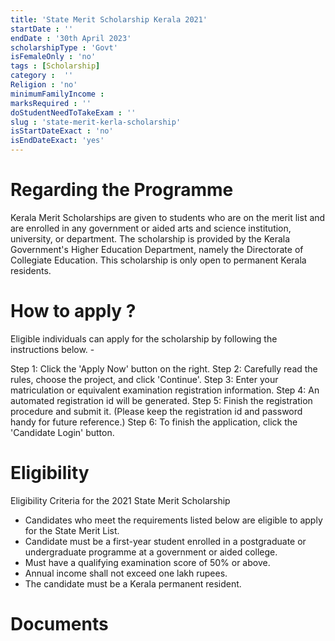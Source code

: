 ```yaml
---
title: 'State Merit Scholarship Kerala 2021'
startDate : ''
endDate : '30th April 2023'
scholarshipType : 'Govt'
isFemaleOnly : 'no'
tags : [Scholarship]
category :  ''
Religion : 'no'
minimumFamilyIncome :
marksRequired : ''
doStudentNeedToTakeExam : ''
slug : 'state-merit-kerla-scholarship'
isStartDateExact : 'no'
isEndDateExact: 'yes'
---
```



# Regarding the Programme
Kerala Merit Scholarships are given to students who are on the merit list and are enrolled in any government or aided arts and science institution, university, or department.
The scholarship is provided by the Kerala Government's Higher Education Department, namely the Directorate of Collegiate Education. This scholarship is only open to permanent Kerala residents. 



# How to apply ?
Eligible individuals can apply for the scholarship by following the instructions below. -

Step 1: Click the 'Apply Now' button on the right.
Step 2: Carefully read the rules, choose the project, and click 'Continue'. 
Step 3: Enter your matriculation or equivalent examination registration information. 
Step 4: An automated registration id will be generated. 
Step 5: Finish the registration procedure and submit it. (Please keep the registration id and password handy for future reference.)
Step 6: To finish the application, click the 'Candidate Login' button. 




# Eligibility
Eligibility Criteria for the 2021 State Merit Scholarship
 - Candidates who meet the requirements listed below are eligible to apply for the State Merit List. 
 - Candidate must be a first-year student enrolled in a postgraduate or undergraduate programme at a government or aided college.
 - Must have a qualifying examination score of 50% or above.
 - Annual income shall not exceed one lakh rupees. 
 - The candidate must be a Kerala permanent resident.



# Documents


